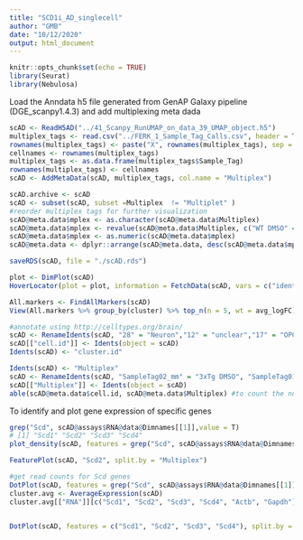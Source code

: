 ```yaml
---
title: "SCD1i_AD_singlecell"
author: "GMB"
date: "10/12/2020"
output: html_document
---
```


```r
knitr::opts_chunk$set(echo = TRUE)
library(Seurat)
library(Nebulosa)
```

Load the Anndata h5 file generated from GenAP Galaxy pipeline (DGE_scanpy1.4.3) and add multiplexing meta dada
```r
scAD <- ReadH5AD("../41_Scanpy_RunUMAP_on_data_39_UMAP_object.h5")
multiplex_tags <- read.csv("../FERK_1_Sample_Tag_Calls.csv", header = T, row.names = 1)
rownames(multiplex_tags) <- paste("X", rownames(multiplex_tags), sep = "")
cellnames <- rownames(multiplex_tags)
multiplex_tags <- as.data.frame(multiplex_tags$Sample_Tag)
rownames(multiplex_tags) <- cellnames
scAD <- AddMetaData(scAD, multiplex_tags, col.name = "Multiplex")

scAD.archive <- scAD
scAD <- subset(scAD, subset =Multiplex  != "Multiplet" )
#reorder multiplex tags for further visualization
scAD@meta.data$mplex <- as.character(scAD@meta.data$Multiplex)
scAD@meta.data$mplex <- revalue(scAD@meta.data$Multiplex, c("WT DMSO" = 1, "3xTg DMSO" =2, "WT SCD1i" =3, "3xTg SCD1i" =4, "Undetermined" =5))
scAD@meta.data$mplex <- as.numeric(scAD@meta.data$mplex)
scAD@meta.data <- dplyr::arrange(scAD@meta.data, desc(scAD@meta.data$mplex))

saveRDS(scAD, file = "./scAD.rds")
```

```r
plot <- DimPlot(scAD)
HoverLocator(plot = plot, information = FetchData(scAD, vars = c("ident", "PC_1", "nFeature_RNA")))

All.markers <- FindAllMarkers(scAD)
View(All.markers %>% group_by(cluster) %>% top_n(n = 5, wt = avg_logFC))

#annotate using http://celltypes.org/brain/
scAD <- RenameIdents(scAD, "28" = "Neuron","12" = "unclear","17" = "OPC",'4'  = "unclear",'8' = "Microglia",'24' = "unclear",'20' = "Microglia",'6' = "Oligodendrocyte",'11' = "Endothelial",'7' = "Astrocyte",'15' = "unclear","23" = "unclear","19" = "unclear","30" = "Oligodendrocyte","16" = "unclear","5" = "Endothelial","26" = "unclear","18" = "Microglia","29" = "Oligodendrocyte","10" = "Astrocytes","0" = "Endothelial","13" = "Microglia","3" = "Endothelial","2" = "Astrocyte","27" = "unclear","21" = "Endothelial","14" = "Astrocyte","22" = "unclear","1" = "Microglia","25" = "unclear","32" = "Oligodendrocyte","9" = "Endothelial","31" = "unclear")
scAD[["cell.id"]] <- Idents(object = scAD)
Idents(scAD) <- "cluster.id"

Idents(scAD) <- "Multiplex"
scAD <- RenameIdents(scAD, "SampleTag02_mm" = "3xTg DMSO", "SampleTag01_mm" = "WT DMSO", "SampleTag03_mm" = "WT SCD1i", "SampleTag04_mm" = "3xTg SCD1i")
scAD[["Multiplex"]] <- Idents(object = scAD)
able(scAD@meta.data$cell.id, scAD@meta.data$Multiplex) #to count the number of cells per cell type per multiplex tag
```

To identify and plot gene expression of specific genes
```r

grep("Scd", scAD@assays$RNA@data@Dimnames[[1]],value = T) 
# [1] "Scd1" "Scd2" "Scd3" "Scd4"
plot_density(scAD, features = grep("Scd", scAD@assays$RNA@data@Dimnames[[1]],value = T))

FeaturePlot(scAD, "Scd2", split.by = "Multiplex")

#get read counts for Scd genes
DotPlot(scAD, features = grep("Scd", scAD@assays$RNA@data@Dimnames[[1]],value = T), )
cluster.avg <- AverageExpression(scAD)
cluster.avg[["RNA"]][c("Scd1", "Scd2", "Scd3", "Scd4", "Actb", "Gapdh"),]


DotPlot(scAD, features = c("Scd1", "Scd2", "Scd3", "Scd4"), split.by = "Multiplex", cluster.idents = F,  cols = brewer.pal(5,"Set2"))+ RotatedAxis()
```

